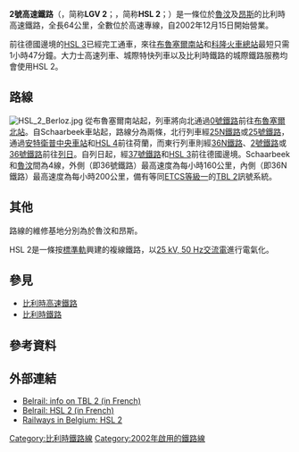 {{Infobox rail line
 | name        = 2號高速鐵路
 | color       = 003399
 | logo        = 
 | logo_width  = 
 | image       = HSL 2 Hoegaarden.jpg
 | image_width =
 | caption     = HSL 2在[[胡哈尔登|胡哈尔登]]附近的路段與A3/E40平排
 | type        = [[重鐵|重鐵]]
 | system      = [[比利時高速鐵路|比利時高速鐵路]]
 | status      = 營運中
 | locale      = {{BEL}}
 | start       = [[魯汶|魯汶]]
 | end         = [[昂斯|昂斯]]
 | stations    = 0
 | routes      = 
 | ridership   = 
 | open        = 2002年12月15日
 | close       = 
 | owner       = [[Infrabel|Infrabel]]
 | operator    = [[大力士高速列車|大力士高速列車]]、[[城際特快列車|ICE]]，[[比利時國鐵|SNCB/NMBS]]
 | character   =
 | depot       = [[福雷|福雷]]，（[[魯汶|魯汶]]、[[昂斯|昂斯]]）
 | stock       = [[Thalys_PBKA|Thalys PBKA]], [[Intercity-Express|ICE]] [[DBAG_Class_406#ICE_3M|3M]], [[比利時國鐵18型_(西門子)|SNCB Class 18]] or [[SNCB_Class_13|Class 13]] + [[SNCB_I11_coach|I11]] or [[SNCB_I6_coach|I6]] or [[SNCB_I10_coach|I10]]
 | linelength  = 64公里
 | tracklength = 128公里
 | tracks     = 2
 | gauge       = [[標準軌|標準軌]]
 | electrification         = [[25_kV_AC|25 kV, 50 Hz AC]]
 | speed       = 每小時300公里
 | elevation   =
 | map         = {{infobox rdt|HSL 2}}
 | map_state   = collapsed
}}

'''2號高速鐵路'''（{{lang-fr|Ligne à Grande Vitesse 2}}，简称'''LGV 2'''；{{lang-nl|Hogesnelheidslijn 2}}，简称'''HSL 2'''；{{lang-en|High-Speed Line 2}}）是一條位於[[魯汶|魯汶]]及[[昂斯|昂斯]]的比利時高速鐵路，全長64公里，全數位於高速專線，自2002年12月15日開始營業。

前往德國邊境的[[3號高速鐵路_(比利時)|HSL 3]]已經完工通車，來往[[布魯塞爾南站|布魯塞爾南站]]和[[科隆火車總站|科隆火車總站]]最短只需1小時47分鐘。大力士高速列車、城際特快列車以及比利時鐵路的城際鐵路服務均會使用HSL 2。

==路線==
[[Image:HSL_2_Berloz.jpg|thumb]]
從布魯塞爾南站起，列車將向北通過[[南北連接|0號鐵路]]前往[[布魯塞爾北站|布魯塞爾北站]]。自Schaarbeek車站起，路線分為兩條，北行列車經[[比利時25N鐵路|25N鐵路]]或[[比利時25號鐵路|25號鐵路]]，通過[[安特衛普中央車站|安特衛普中央車站]]和[[HSL_4|HSL 4]]前往荷蘭，而東行列車則經[[比利時36N鐵路|36N鐵路]]、[[比利時2號鐵路|2號鐵路]]或[[比利時36號鐵路|36號鐵路]]前往[[列日-吉耶曼車站|列日]]。自列日起，經[[比利時37號鐵路|37號鐵路]]和[[HSL_3|HSL 3]]前往德國邊境。Schaarbeek和[[魯汶|魯汶]]間為4線，外側（即36號鐵路）最高速度為每小時160公里，內側（即36N鐵路）最高速度為每小時200公里，備有等同[[ETCS|ETCS等級一]]的[[TBL_2|TBL 2]]訊號系統。

==其他==
路線的維修基地分別為於魯汶和昂斯。

HSL 2是一條按[[標準軌|標準軌]]興建的複線鐵路，以[[25_kV_AC|25 kV, 50 Hz交流電]]進行電氣化。

==參見==
* [[比利時高速鐵路|比利時高速鐵路]]
* [[比利時鐵路|比利時鐵路]]

==參考資料==
{{reflist}}

==外部連結==
{{Commons category}}
*[http://www.belrail.be/F/infrastructure/signalisation/index.php?page=tbl2 Belrail: info on TBL 2 (in French)]{{Wayback|url=http://www.belrail.be/F/infrastructure/signalisation/index.php?page=tbl2 |date=20150301153951 }}
*[http://www.belrail.be/F/infrastructure/lignes/002.html Belrail: HSL 2 (in  French)]{{Wayback|url=http://www.belrail.be/F/infrastructure/lignes/002.html |date=20150803150558 }}
*[https://web.archive.org/web/20080316212748/http://users.pandora.be/brail/lijn/lijn2.htm Railways in Belgium: HSL 2]

{{TGV}}

{{coord missing|Belgium}}

{{DEFAULTSORT:Hsl 2}}
[[Category:比利時鐵路線|Category:比利時鐵路線]]
[[Category:2002年啟用的鐵路線|Category:2002年啟用的鐵路線]]